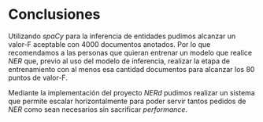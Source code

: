 \newpage
# Conclusiones

Utilizando _spaCy_ para la inferencia de entidades pudimos alcanzar un $\text{valor-F}$ aceptable con 4000 documentos anotados. Por lo que recomendamos a las personas que quieran entrenar un modelo que realice _NER_ que, previo al uso del modelo de inferencia, realizar la etapa de entrenamiento con al menos esa cantidad documentos para alcanzar los 80 puntos de $\text{valor-F}$.

Mediante la implementación del proyecto _NERd_ pudimos realizar un sistema que permite escalar horizontalmente para poder servir tantos pedidos de _NER_ como sean necesarios sin sacrificar _performance_.

<!-- TODO: WIP -->

